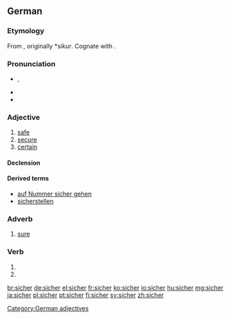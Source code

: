 ==German==

===Etymology===
From {{etyl|goh|de}} {{term|sichur|lang=goh}}, originally *''sikur''. Cognate with {{etyl|nl|-}} {{term|zeker||certain, sure, confirmed|lang=nl}}.

===Pronunciation===
* {{IPA|[ˈzɪçɐ]|lang=de}}, {{SAMPA|/ziCer/}}
* {{audio|De-sicher.ogg|audio (Germany)}}
* {{audio|De-at-sicher.ogg|audio (Austria)}}

===Adjective===
{{de-adj|sicherer|sichersten}}

# [[safe]]
# [[secure]]
# [[certain]]

====Declension====
{{de-decl-adj|sicher|sicherer|sicherst}}

====Derived terms====
* [[auf Nummer sicher gehen]]
* [[sicherstellen]]

===Adverb===
{{infl|de|adverb}}

# [[sure]]

===Verb===
{{infl|de|verb form}}

# {{de-verb form of|sichern|1|s|g}}
# {{de-verb form of|sichern|i|s}}

[[Category:German adjectives]]

[[br:sicher]]
[[de:sicher]]
[[el:sicher]]
[[fr:sicher]]
[[ko:sicher]]
[[io:sicher]]
[[hu:sicher]]
[[mg:sicher]]
[[ja:sicher]]
[[pl:sicher]]
[[pt:sicher]]
[[fi:sicher]]
[[sv:sicher]]
[[zh:sicher]]